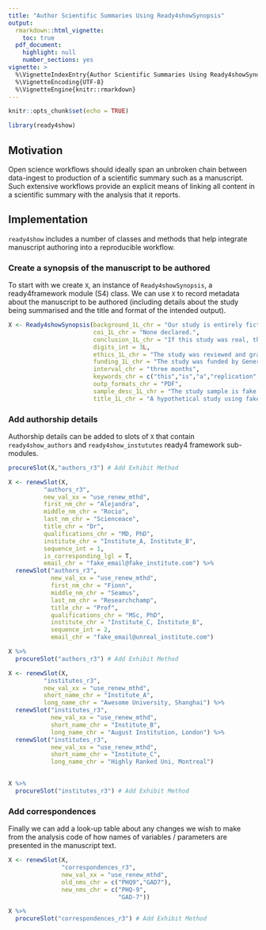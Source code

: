 ```yaml
---
title: "Author Scientific Summaries Using Ready4showSynopsis"
output: 
  rmarkdown::html_vignette:
    toc: true
  pdf_document:
    highlight: null
    number_sections: yes
vignette: >
  %\VignetteIndexEntry{Author Scientific Summaries Using Ready4showSynopsis}
  %\VignetteEncoding{UTF-8}
  %\VignetteEngine{knitr::rmarkdown}
---
```

```r
knitr::opts_chunk$set(echo = TRUE)
```
```r
library(ready4show)
```

## Motivation
Open science workflows should ideally span an unbroken chain between data-ingest to production of a scientific summary such as a manuscript. Such extensive workflows provide an explicit means of linking all content in a scientific summary with the analysis that it reports. 

## Implementation
`ready4show` includes a number of classes and methods that help integrate manuscript authoring into a reproducible workflow. 

### Create a synopsis of the manuscript to be authored
To start with we create `X`, an instance of `Ready4showSynopsis`, a ready4framework module (S4) class. We can use `X` to record metadata about the manuscript to be authored (including details about the study being summarised and the title and format of the intended output).

```r
X <- Ready4showSynopsis(background_1L_chr = "Our study is entirely fictional and is for illustrative purposes.",
                        coi_1L_chr = "None declared.",
                        conclusion_1L_chr = "If this study was real, the results would be interesting.",
                        digits_int = 3L,
                        ethics_1L_chr = "The study was reviewed and granted approval by Awesome University's Human Research Ethics Committee (1111111.1).",
                        funding_1L_chr = "The study was funded by Generous Benefactor.",
                        interval_chr = "three months",
                        keywords_chr = c("this","is","a","replication","using","fake","data","do", "not","cite"),
                        outp_formats_chr = "PDF",
                        sample_desc_1L_chr = "The study sample is fake data that pretends to be young people aged 12 to 25 years who attended Australian primary care services for mental health related needs between November 2019 to August 2020.",
                        title_1L_chr = "A hypothetical study using fake data for instructional purposes only")
```

### Add authorship details
Authorship details can be added to slots of `X` that contain `ready4show_authors` and `ready4show_instututes` ready4 framework sub-modules.

```r
procureSlot(X,"authors_r3") # Add Exhibit Method
```

```r
X <- renewSlot(X,
          "authors_r3",
          new_val_xx = "use_renew_mthd",
          first_nm_chr = "Alejandra",
          middle_nm_chr = "Rocio",
          last_nm_chr = "Scienceace",
          title_chr = "Dr",
          qualifications_chr = "MD, PhD",
          institute_chr = "Institute_A, Institute_B",
          sequence_int = 1,
          is_corresponding_lgl = T,
          email_chr = "fake_email@fake_institute.com") %>%
  renewSlot("authors_r3",
            new_val_xx = "use_renew_mthd",
            first_nm_chr = "Fionn",
            middle_nm_chr = "Seamus",
            last_nm_chr = "Researchchamp",
            title_chr = "Prof",
            qualifications_chr = "MSc, PhD",
            institute_chr = "Institute_C, Institute_B",
            sequence_int = 2,
            email_chr = "fake_email@unreal_institute.com") 

```

```r
X %>%
  procureSlot("authors_r3") # Add Exhibit Method
```

```r
X <- renewSlot(X,
          "institutes_r3",
          new_val_xx = "use_renew_mthd",
          short_name_chr = "Institute_A", 
          long_name_chr = "Awesome University, Shanghai") %>%
  renewSlot("institutes_r3",
            new_val_xx = "use_renew_mthd",
            short_name_chr = "Institute_B", 
            long_name_chr = "August Institution, London") %>%
  renewSlot("institutes_r3",
            new_val_xx = "use_renew_mthd",
            short_name_chr = "Institute_C", 
            long_name_chr = "Highly Ranked Uni, Montreal")
  
```

```r
X %>%
  procureSlot("institutes_r3") # Add Exhibit Method
```
### Add correspondences
Finally we can add a look-up table about any changes we wish to make from the analysis code of how names of variables / parameters are presented in the manuscript text.

```r
X <- renewSlot(X,
               "correspondences_r3",
               new_val_xx = "use_renew_mthd",
               old_nms_chr = c("PHQ9","GAD7"),
               new_nms_chr = c("PHQ-9",
                               "GAD-7"))
```

```r
X %>%
  procureSlot("correspondences_r3") # Add Exhibit Method
```
